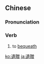==Chinese==
{{zh-forms|s=遗赠}}

===Pronunciation===
{{zh-pron
|m=yízèng
|c=wai6 zang6
|cat=v
}}

===Verb===
{{zh-verb}}

# to [[bequeath]]

[[ko:遺贈]]
[[ja:遺贈]]